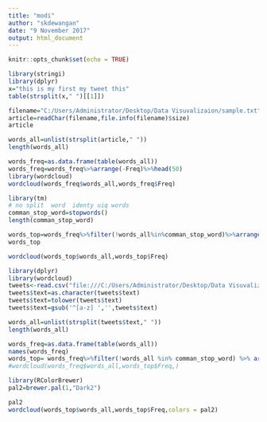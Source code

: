 ---
title: "modi"
author: "skdewangan"
date: "9 November 2017"
output: html_document
---

```{r setup, include=FALSE}
knitr::opts_chunk$set(echo = TRUE)
```
```{r}
library(stringi)
library(dplyr)
x="this is my first my tweet this"
table(strsplit(x," ")[[1]])

filename="C:/Users/Administrator/Desktop/Data Visuvalizaion/sample.txt"
article=readChar(filename,file.info(filename)$size)
article

words_all=unlist(strsplit(article," "))
length(words_all)

words_freq=as.data.frame(table(words_all))
words_freq=words_freq%>%arrange(-Freq)%>%head(50)
library(wordcloud)
wordcloud(words_freq$words_all,words_freq$Freq)

library(tm)
# no split  word  identy uiq words
comman_stop_word=stopwords()
length(comman_stop_word)

words_top=words_freq%>%filter(!words_all%in%comman_stop_word)%>%arrange(-Freq)%>%head(50)
words_top

wordcloud(words_top$words_all,words_top$Freq)

```
```{r}
library(dplyr)
library(wordcloud)
tweets<-read.csv("file:///C:/Users/Administrator/Desktop/Data Visuvalizaion/datasets/narendramodi_tweets.csv")
tweets$text=as.character(tweets$text)
tweets$text=tolower(tweets$text)
tweets$text=gsub('^[a-z] ','',tweets$text)

words_all=unlist(strsplit(tweets$text," "))
length(words_all)

words_freq=as.data.frame(table(words_all))
names(words_freq)
words_top= words_freq%>%filter(!words_all %in% comman_stop_word) %>% arrange(-Freq) %>% head(50)
#wordcloud(words_freq$words_all,words_top$Freq,)

library(RColorBrewer)
pal2=brewer.pal(1,"Dark2")

pal2
wordcloud(words_top$words_all,words_top$Freq,colors = pal2)
```












